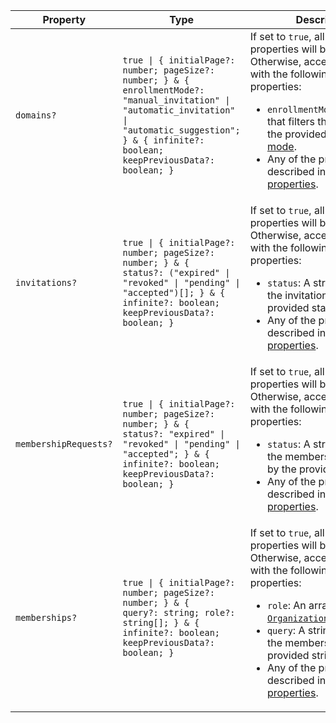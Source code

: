 | Property                                              | Type                                                                                                                                                                                                                          | Description                                                                                                                                                                                                                                                                                                                                                                                                                                  |
| ----------------------------------------------------- | ----------------------------------------------------------------------------------------------------------------------------------------------------------------------------------------------------------------------------- | -------------------------------------------------------------------------------------------------------------------------------------------------------------------------------------------------------------------------------------------------------------------------------------------------------------------------------------------------------------------------------------------------------------------------------------------- |
| <a id="domains"></a> `domains?`                       | <code>true \| \{ initialPage?: number; pageSize?: number; \} & \{ enrollmentMode?: "manual_invitation" \| "automatic_invitation" \| "automatic_suggestion"; \} & \{ infinite?: boolean; keepPreviousData?: boolean; \}</code> | If set to `true`, all default properties will be used.<br /> Otherwise, accepts an object with the following optional properties: <ul> <li>`enrollmentMode`: A string that filters the domains by the provided [enrollment mode](/docs/guides/organizations/add-members/verified-domains#enrollment-mode).</li> <li>Any of the properties described in [Shared properties](#shared-properties).</li> </ul>                                               |
| <a id="invitations"></a> `invitations?`               | <code>true \| \{ initialPage?: number; pageSize?: number; \} & \{ status?: ("expired" \| "revoked" \| "pending" \| "accepted")[]; \} & \{ infinite?: boolean; keepPreviousData?: boolean; \}</code>                           | If set to `true`, all default properties will be used.<br /> Otherwise, accepts an object with the following optional properties: <ul> <li>`status`: A string that filters the invitations by the provided status.</li> <li>Any of the properties described in [Shared properties](#shared-properties).</li> </ul>                                                                                                                           |
| <a id="membershiprequests"></a> `membershipRequests?` | <code>true \| \{ initialPage?: number; pageSize?: number; \} & \{ status?: "expired" \| "revoked" \| "pending" \| "accepted"; \} & \{ infinite?: boolean; keepPreviousData?: boolean; \}</code>                               | If set to `true`, all default properties will be used.<br /> Otherwise, accepts an object with the following optional properties: <ul> <li>`status`: A string that filters the membership requests by the provided status.</li> <li>Any of the properties described in [Shared properties](#shared-properties).</li> </ul>                                                                                                                   |
| <a id="memberships"></a> `memberships?`               | <code>true \| \{ initialPage?: number; pageSize?: number; \} & \{ query?: string; role?: string[]; \} & \{ infinite?: boolean; keepPreviousData?: boolean; \}</code>                                                          | If set to `true`, all default properties will be used.<br /> Otherwise, accepts an object with the following optional properties: <ul> <li>`role`: An array of [`OrganizationCustomRoleKey`](/docs/reference/javascript/types/organization-custom-role-key).</li> <li>`query`: A string that filters the memberships by the provided string.</li> <li>Any of the properties described in [Shared properties](#shared-properties).</li> </ul> |
